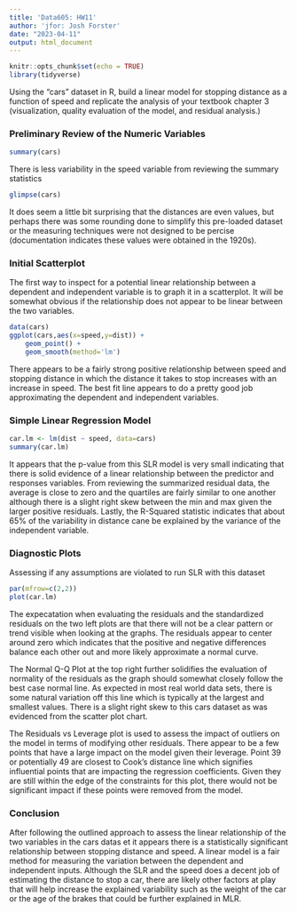 ```yaml
---
title: 'Data605: HW11'
author: 'jfor: Josh Forster'
date: "2023-04-11"
output: html_document
---
```


```r
knitr::opts_chunk$set(echo = TRUE)
library(tidyverse)
```

Using the “cars” dataset in R, build a linear model for stopping distance as a function of speed and replicate the analysis of your textbook chapter 3 (visualization, quality evaluation of the model, and residual analysis.)

### Preliminary Review of the Numeric Variables

```r
summary(cars)
```

There is less variability in the speed variable from reviewing the summary statistics

```r
glimpse(cars)
```

It does seem a little bit surprising that the distances are even values, but perhaps there was some rounding done to simplify this pre-loaded dataset or the measuring techniques were not designed to be percise (documentation indicates these values were obtained in the 1920s).

### Initial Scatterplot

The first way to inspect for a potential linear relationship between a dependent and independent variable is to graph it in a scatterplot. It will be somewhat obvious if the relationship does not appear to be linear between the two variables.

```r
data(cars)
ggplot(cars,aes(x=speed,y=dist)) +
    geom_point() +
    geom_smooth(method='lm')
```

There appears to be a fairly strong positive relationship between speed and stopping distance in which the distance it takes to stop increases with an increase in speed. The best fit line appears to do a pretty good job approximating the dependent and independent variables.

### Simple Linear Regression Model

```r
car.lm <- lm(dist ~ speed, data=cars)
summary(car.lm)
```

It appears that the p-value from this SLR model is very small indicating that there is solid evidence of a linear relationship between the predictor and responses variables. From reviewing the summarized residual data, the average is close to zero and the quartiles are fairly similar to one another although there is a slight right skew between the min and max given the larger positive residuals. Lastly, the R-Squared statistic indicates that about 65% of the variability in distance cane be explained by the variance of the independent variable.

### Diagnostic Plots

Assessing if any assumptions are violated to run SLR with this dataset

```r
par(mfrow=c(2,2))
plot(car.lm)
```

The expecatation when evaluating the residuals and the standardized residuals on the two left plots are that there will not be a clear pattern or trend visible when looking at the graphs. The residuals appear to center around zero which indicates that the positive and negative differences balance each other out and more likely approximate a normal curve.

The Normal Q-Q Plot at the top right further solidifies the evaluation of normality of the residuals as the graph should somewhat closely follow the best case normal line. As expected in most real world data sets, there is some natural variation off this line which is typically at the largest and smallest values. There is a slight right skew to this cars dataset as was evidenced from the scatter plot chart.

The Residuals vs Leverage plot is used to assess the impact of outliers on the model in terms of modifying other residuals. There appear to be a few points that have a large impact on the model given their leverage. Point 39 or potentially 49 are closest to Cook's distance line which signifies influential points that are impacting the regression coefficients. Given they are still within the edge of the constraints for this plot, there would not be significant impact if these points were removed from the model.

### Conclusion

After following the outlined approach to assess the linear relationship of the two variables in the cars datas et it appears there is a statistically significant relationship between stopping distance and speed. A linear model is a fair method for measuring the variation between the dependent and independent inputs. Although the SLR and the speed does a decent job of estimating the distance to stop a car, there are likely other factors at play that will help increase the explained variability such as the weight of the car or the age of the brakes that could be further explained in MLR.

